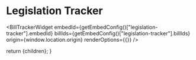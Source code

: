 
# Legislation Tracker

<BillTrackerWidget
  embedId={getEmbedConfig()["legislation-tracker"].embedId}
  billIds={getEmbedConfig()["legislation-tracker"].billIds}
  origin={window.location.origin}
  renderOptions={{}}
/>

  return <DocsLayout currentPage="content">{children}</DocsLayout>;
}
